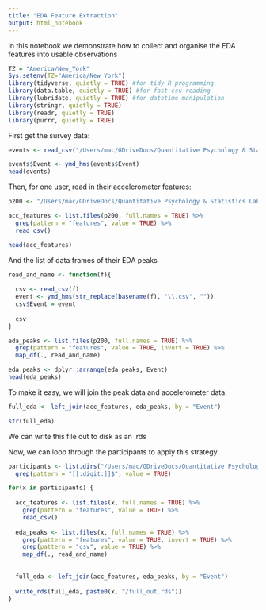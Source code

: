 ```yaml
---
title: "EDA Feature Extraction"
output: html_notebook
---
```


In this notebook we demonstrate how to collect and organise the EDA features into usable observations

```r
TZ = "America/New_York"
Sys.setenv(TZ="America/New_York")
library(tidyverse, quietly = TRUE) #for tidy R programming
library(data.table, quietly = TRUE) #for fast csv reading
library(lubridate, quietly = TRUE) #for datetime manipulation
library(stringr, quietly = TRUE)
library(readr, quietly = TRUE)
library(purrr, quietly = TRUE)
```

First get the survey data:
```r
events <- read_csv("/Users/mac/GDriveDocs/Quantitative Psychology & Statistics Lab/Emote/DataOutputs/UpdatedSurveys_180713.csv")

events$Event <- ymd_hms(events$Event)
head(events)
```

Then, for one user, read in their accelerometer features:
```r
p200 <- "/Users/mac/GDriveDocs/Quantitative Psychology & Statistics Lab/Emote/EDA_Analysis/outputs/200"

acc_features <- list.files(p200, full.names = TRUE) %>%
  grep(pattern = "features", value = TRUE) %>%
  read_csv()

head(acc_features)
```

And the list of data frames of their EDA peaks
```r
read_and_name <- function(f){
  
  csv <- read_csv(f)
  event <- ymd_hms(str_replace(basename(f), "\\.csv", ""))
  csv$Event = event
  
  csv
}

eda_peaks <- list.files(p200, full.names = TRUE) %>%
  grep(pattern = "features", value = TRUE, invert = TRUE) %>%
  map_df(., read_and_name)

eda_peaks <- dplyr::arrange(eda_peaks, Event)
head(eda_peaks)
```

To make it easy, we will join the peak data and accelerometer data:
```r
full_eda <- left_join(acc_features, eda_peaks, by = "Event")

str(full_eda)
```

We can write this file out to disk as an .rds

Now, we can loop through the participants to apply this strategy

```r
participants <- list.dirs("/Users/mac/GDriveDocs/Quantitative Psychology & Statistics Lab/Emote/EDA_Analysis/outputs", full.names = TRUE) %>%
  grep(pattern = "[[:digit:]]$", value = TRUE)

for(x in participants) {
  
  acc_features <- list.files(x, full.names = TRUE) %>%
    grep(pattern = "features", value = TRUE) %>%
    read_csv()
  
  eda_peaks <- list.files(x, full.names = TRUE) %>%
    grep(pattern = "features", value = TRUE, invert = TRUE) %>%
    grep(pattern = "csv", value = TRUE) %>%
    map_df(., read_and_name)
  
  
  full_eda <- left_join(acc_features, eda_peaks, by = "Event")
  
  write_rds(full_eda, paste0(x, "/full_out.rds"))
}
```

